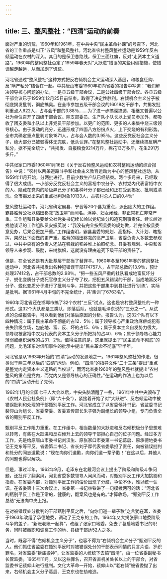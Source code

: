 ```yaml
---
---
---
```

title: 三、整风整社：“四清”运动的前奏
---



面对严重的饥荒，1960年和1961年，在中共中央“民主革命补课”的号召下，河北省的工作重点是纠正“五风”和整风整社。河北省农村整风整社运动是1959年反右倾运动在农村的深入。其目的是保卫总路线，保卫三面红旗，反对“走资本主义道路”。1960年的整风整社否定了1959年春天对“大跃进”错误的某些纠偏措施，使错误越走越远，从而加剧了饥荒。

河北省通过“整风整社”这种方式把反右倾机会主义运动深入基层，和粮食征购、反“瞒产私分”结合在一起。中共唐山市委1960年初向省委的报告中写道：“我们解决领导核心问题的办法，一是县五级干部会议，二是公社四级干部会议。各县五级干部会议已于1959年12月25日前结束，取得了决定性胜利。右倾机会主义分子被彻底揭发批判，彻底搞臭。在全市参加五级干部会议的16018名干部中，共揭发批判重点人622人，占与会干部的3.88％…….为了进一步搞深搞透，相继又普遍以公社为单位召开了四级干部会议。除支部委员、生产队小队长以上党员参加外，都吸收了团支委和小队以上非党员干部参加。以更广的范围、更多的人来集中烧三级领导核心。由于发动的充分，迅速形成了四面八方纷纷点火，上下交烧的有利形势。全市共确定重点批判对象1871人，占与会人数的3.95％。这些反党反社会主义分子，绝大部分已被驳得体无完肤，低头认罪。”在整风整社运动中，还继续搞反瞒产私分，据不完全统计，“共揭发、自报粮食9214万斤，棉花13万多斤，花生291万多斤。”

中共张家口市委1960年1月16日《关于反右倾整风运动和农村整风运动的综合报告》中说：“农村以两条道路斗争和社会主义教育运动为中心的整风整社运动，从1959年11月开始，分两批进行。目前少数生产队已经结束。两个多月来，已经取得了很大成绩。一小部分反党反社会主义的富裕中农分子、农村党内代表富裕中农的人、隐藏在党内的阶级异己分子和各种坏分子都已经和正在受到揭发、批判或清洗。全市揭发出来的重点批判对象10133人，占农村总人口的0.4％”

整风整社运动中，河北省确定霸县、宁晋等20个县为重点，派出庞大的工作组。霸县胜芳公社以稻田移栽“放卫星”而闻名。浮肿、妇女闭经、非正常死亡非常严重。工作组和县委要给公社党委书记续长岭以党纪处分和追究刑事责任。续长岭对找他谈话的工作组队员安振英说：“我没有完全按照县委的规划做，若完全按县委意见办，后果会更加严重。”工作组查明，霸县县委的规划、高指标、大计划、瞎指挥，果然比下面做的更严重。胜芳的稻田移栽的高产卫星，省委负责人多数去参观过，中共中央有的负责人还站在移栽的稻谷堆上拍照纪念。县委有规划、中央和省领导人来参观、鼓励，来树旗帜，这就没有理由追究下级干部的责任了。

但是，在全省还是有大批基层干部当了替罪羊。1960年冬至1961年春的整风整社运动中，河北省共揭发出各种犯错误干部174757人，占干部总数的13.9％，预计处理37412名，占干部总数的2.98％。“把一些五风严重的社队看成地富反坏分子、蜕化变质分子或死官僚主义分子夺了权，把犯五风错误的干部，当成地富反坏分子、蜕化变质分子进行了批判斗争，并把这些干部集中到县社进行’训练’，实际是批判。据1961年4月中旬的不完全统计，共‘集训’了6763名”。

1960年河北省还在邯郸市搞了32个农村“三反”试点。这也是农村整风整社的一种形式。这32个大队都是三类队，即落后队，也就是毛泽东说的“三分之一”。从试点的总结报告中，可以看到他们对落后原因的分析。报告认为，这32个队有以下四种情况：属于民主革命不彻底的占12．5％；属于领导核心严重政治麻痹或犯有丧失阶级立场，包庇地、富、反、坏的占15．6％；属于资本主义自发势力很大，领导权被富裕中农为代表的资本主义分子所把持的占40．6％；属于领导核心能力薄弱或组织涣散的占31．2％。值得注意的是，这里就提出了“民主革命不彻底”的问题，比毛泽东对信阳事件的批示中提出“民主革命不彻底”早半年。

河北省是从1963年开始的“四清”运动的发源地之一。1961年整风整社的作法，很类似于两三年以后的“四清”运动。例如，“四清”的指导文件“二十三条”提出“重点是整党内走资本主义道路的当权派”，而河北省委1960年的整风整社就提出“农村整风的重点是党内，而党内又是领导核心的正确性。”在运动的作法上也为以后的“四清”运动开创了先例。

1962年1月的全国七千人大会以后，中央头脑清醒了一些，1961年中共中央颁布了《农村人民公社条例》（即“六十条”），紧接着开始了对“大跃进”、反右倾运动中被错误批判和处理的干部甄别平反工作。河北省成立了以省委候补书记、省监委书记裴仰山为组长、省委常委、省委宣传部长朱子强为副组长的领导小组，专门负责全省的甄别平反工作。

甄别平反工作阻力重重。在工作组中，相当数量的大跃进和反右倾积极分子思想难以转弯，有些在大跃进和反右倾升上去的领导干部担心自己的位子问题。经过多方工作，先是给原唐山市委书记刘汉生、原张家口市委第一书记葛启、原承德地委书记王克东等平反。省委第二书记、省长刘子厚代表省委承担了责任，向被错误批判和处分的同志道歉说：“现在向你们道歉，向你们道一辈子歉！”在这以后，其他人的问题也得以解决。

但是，事过半年，1962年9月，毛泽东在北戴河会议上提出了阶级和阶级斗争问题，还批评了翻案风，河北省委多数领导人闻风而动，对甄别平反工作大加挑剔和指责。在省委内部，对甄别平反工作的估价出现了分歧，争论不休，难以统一认识。在省委第十三次会议上，省委第一书记林铁讲了一句模棱两可的话：“河北省的甄别平反工作是正常的，健康的，翻案风也是有的。”才算收场。“甄别平反工作总结”无法向中央上报。

在对被错误处分批判的干部甄别平反之后，“向你们道一辈子歉”之言犹在耳，省委于1963年改组了承德地委，调动了王克东的工作。1964年又大揭张家口地委阶级斗争的盖子，“新账老账一起算”，改组了张家口地委，免去了葛启地委书记的职务，同时被撤职和调离工作的地、县级干部达52人之多。

当时，既容不得“右倾机会主义分子”，也容不得为“右倾机会主义分子”甄别平反的人。他们抓住省监委在甄别平反时对被错误处分的干部表示同情的只言片语，罗织罪名，对省监委“拆庙搬神”，让省监委的人统统下去搞“四清”，由一位省委副秘书长管监委。1965年11月，又以这些罪名，召开省直机关处长以上的干部会，对省监委书记裴仰山进行批判。文化大革命一开始，裴仰山以“老右倾”被省委抛了出来，右倾机会主义分子葛启、王克东也在劫难逃。